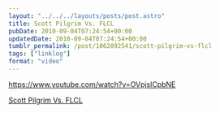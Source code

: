 ```yaml
---
layout: "../../../layouts/posts/post.astro"
title: Scott Pilgrim Vs. FLCL
pubDate: 2010-09-04T07:24:54+00:00
updatedDate: 2010-09-04T07:24:54+00:00
tumblr_permalink: /post/1062892541/scott-pilgrim-vs-flcl
tags: ["linklog"]
format: "video"
---
```


https://www.youtube.com/watch?v=OVpjslCpbNE

[Scott Pilgrim Vs. FLCL][1]

[1]: https://www.youtube.com/watch?v=OVpjslCpbNE

